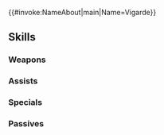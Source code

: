 {{#invoke:NameAbout|main|Name=Vigarde}}{{HeroPage Tabs}}
{{Hero Infobox
|Name=Vigarde
|Title=Silent Emperor
|WeaponType=Blue Lance
|MoveType=Armored
|Origin=Fire Emblem: The Sacred Stones
|Gender=M
|actorEN=Chris Okawa
|actorJP=三宅健太
|artist=麻谷知世
|additionDate=March 17, 2023
|releaseDate=March 17, 2023
|cv1=7
|cv2=300050
|TagID=ヴィガルド
|InternalID=932
|Properties=ghb,limited
|description=The once-admired Emperor of Grado. Known as the Silent Emperor, he has been reduced to only a shadow of his former self. Appears in Fire Emblem: The Sacred Stones.
}}
{{Stats Page
|Lv1HP=20|Lv1ATK=12|Lv1SPD=8|Lv1DEF=14|Lv1RES=5
|GRHP=60|GRATK=80|GRSPD=50|GRDEF=70|GRRES=55
}}
==Skills==
===Weapons===
{{Weapons Table
|weapon1=Iron Lance
|weapon1Default=1
|weapon1Unlock=1
|weapon2=Steel Lance
|weapon2Default=2
|weapon2Unlock=2
|weapon3=Protection Pike
|weapon3Default=4
|weapon3Unlock=3
|weapon4=Protection Pike+
|weapon4Default=5
|weapon4Unlock=5
}}
===Assists===
{{Assists Table}}
===Specials===
{{Specials Table
|special1=Dragon Gaze
|special1Default=4
|special1Unlock=3
|special2=Dragon Fang
|special2Unlock=4
}}
===Passives===
{{Passives Table
|passiveA1=Def/Res Ideal 1
|passiveA2=Def/Res Ideal 2
|passiveA3=Def/Res Ideal 3
|passiveA1Unlock=3
|passiveA2Unlock=4
|passiveA3Unlock=5
|passiveB1=Wary Fighter 1
|passiveB2=Wary Fighter 2
|passiveB3=Wary Fighter 3
|passiveB1Unlock=1
|passiveB2Unlock=2
|passiveB3Unlock=4
}}
{{Heroes Navbox}}